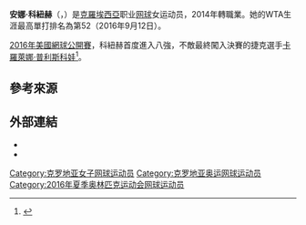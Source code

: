 {{Infobox 网球
|姓名=Ana Konjuh
|image= [[File:Konjuh_RG16_(7)_(27403062045).jpg|250px]]
|国籍={{CRO}}
|生年=1997年
|生日={{birth date and age|mf=yes|1997|12|27}}
|出生地=[[克羅埃西亞|克羅埃西亞]]
|居住地=[[杜拜|杜拜]]
|身高=183
|体重=60
|持拍手=右
|反拍=雙手
|转职业年=2014年
|球拍=
|球衣=
|球鞋=
|单打最高排名=52（2016年9月12日）
|双打最高排名=
|现单打排名=
|现双打排名=
|单打冠军头衔=（WTA）1（ITF）11
|双打冠军头衔=（WTA）0（ITF）4
|职业战绩=
|雙打職業戰績=
|奖金=$1,239,3771[[美元|美元]]
|澳网最好成绩=第二輪（2016、2017）
|法网最好成绩=第二輪（2015、2016、2017）
|温网最好成绩=第四輪（2017）
|美网最好成绩=八強（[[2016年美國網球公開賽女子單打比賽|2016]]）
|澳網雙打最好成績=
|法網雙打最好成績=
|溫網雙打最好成績=第二輪（2016）
|美網雙打最好成績=
|大满贯个数=
|奥运会最好成绩=
}}

'''安娜·科紐赫'''（{{lang-en|'''Ana Konjuh'''}}，{{bd|1997年|12月27日||}}）是[[克羅埃西亞|克羅埃西亞]]职业[[网球|网球]]女运动员，2014年轉職業。她的WTA生涯最高單打排名為第52（2016年9月12日）。

[[2016年美國網球公開賽|2016年美國網球公開賽]]，科紐赫首度進入八強，不敵最終闖入決賽的捷克選手[[卡羅萊娜·普利斯科娃|卡羅萊娜·普利斯科娃]]<ref>{{cite web|url=http://www.usopen.org/en_US/news/articles/2016-09-05/konjuh_advances_to_her_first_major_quarterfinal.html?chip=3|title=Konjuh advances to her first major quarterfinal|publisher=usopen.org|first=Andrew|last=Eichenholz|date=6 September 2016|accessdate=5 September 2016|archive-date=2019-11-29|archive-url=https://web.archive.org/web/20191129134143/https://www.usopen.org/en_US/news/articles/2016-09-05/konjuh_advances_to_her_first_major_quarterfinal.html?chip=3|dead-url=no}}</ref>。

==參考來源==
{{reflist}}

==外部連結==
* {{WTA|21432}}
* {{ITF Profile|id=100167692}}

{{DEFAULTSORT:Konjuh, Ana}}
[[Category:克罗地亚女子网球运动员|Category:克罗地亚女子网球运动员]]
[[Category:克罗地亚奥运网球运动员|Category:克罗地亚奥运网球运动员]]
[[Category:2016年夏季奥林匹克运动会网球运动员|Category:2016年夏季奥林匹克运动会网球运动员]]